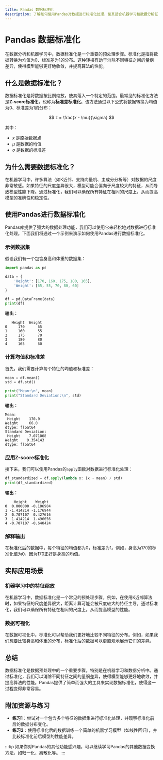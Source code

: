 ```yaml
---
title: Pandas 数据标准化
description: 了解如何使用Pandas对数据进行标准化处理，使其适合机器学习和数据分析任务。
---
```


# Pandas 数据标准化

在数据分析和机器学习中，数据标准化是一个重要的预处理步骤。标准化是指将数据转换为均值为0、标准差为1的分布。这种转换有助于消除不同特征之间的量纲差异，使得模型能够更好地收敛，并提高算法的性能。

## 什么是数据标准化？

数据标准化是将数据按比例缩放，使其落入一个特定的范围。最常见的标准化方法是**Z-score标准化**，也称为**标准差标准化**。该方法通过以下公式将数据转换为均值为0、标准差为1的分布：

$$
z = \frac{x - \mu}{\sigma}
$$

其中：
- $x$ 是原始数据点
- $\mu$ 是数据的均值
- $\sigma$ 是数据的标准差

## 为什么需要数据标准化？

在机器学习中，许多算法（如K近邻、支持向量机、主成分分析等）对数据的尺度非常敏感。如果特征的尺度差异很大，模型可能会偏向于尺度较大的特征，从而导致模型性能下降。通过标准化，我们可以确保所有特征在相同的尺度上，从而提高模型的准确性和稳定性。

## 使用Pandas进行数据标准化

Pandas库提供了强大的数据处理功能，我们可以使用它来轻松地对数据进行标准化处理。下面我们将通过一个示例来演示如何使用Pandas进行数据标准化。

### 示例数据集

假设我们有一个包含身高和体重的数据集：

```python
import pandas as pd

data = {
    'Height': [170, 160, 175, 180, 165],
    'Weight': [65, 55, 70, 80, 60]
}

df = pd.DataFrame(data)
print(df)
```

**输出：**

```
   Height  Weight
0     170      65
1     160      55
2     175      70
3     180      80
4     165      60
```

### 计算均值和标准差

首先，我们需要计算每个特征的均值和标准差：

```python
mean = df.mean()
std = df.std()

print("Mean:\n", mean)
print("Standard Deviation:\n", std)
```

**输出：**

```
Mean:
 Height    170.0
Weight     66.0
dtype: float64
Standard Deviation:
 Height    7.071068
Weight    9.354143
dtype: float64
```

### 应用Z-score标准化

接下来，我们可以使用Pandas的`apply`函数对数据进行标准化处理：

```python
df_standardized = df.apply(lambda x: (x - mean) / std)
print(df_standardized)
```

**输出：**

```
    Height    Weight
0  0.000000 -0.106904
1 -1.414214 -1.176944
2  0.707107  0.427616
3  1.414214  1.496656
4 -0.707107 -0.640424
```

### 解释输出

在标准化后的数据中，每个特征的均值都为0，标准差为1。例如，身高为170的标准化值为0，因为170正好是身高的均值。

## 实际应用场景

### 机器学习中的特征缩放

在机器学习中，数据标准化是一个常见的预处理步骤。例如，在使用K近邻算法时，如果特征的尺度差异很大，距离计算可能会被尺度较大的特征主导。通过标准化，我们可以确保所有特征在相同的尺度上，从而提高模型的性能。

### 数据可视化

在数据可视化中，标准化可以帮助我们更好地比较不同特征的分布。例如，如果我们想要比较身高和体重的分布，标准化后的数据可以更直观地展示它们的差异。

## 总结

数据标准化是数据预处理中的一个重要步骤，特别是在机器学习和数据分析中。通过标准化，我们可以消除不同特征之间的量纲差异，使得模型能够更好地收敛，并提高算法的性能。Pandas提供了简单而强大的工具来实现数据标准化，使得这一过程变得非常容易。

## 附加资源与练习

- **练习1**：尝试对一个包含多个特征的数据集进行标准化处理，并观察标准化前后的数据分布变化。
- **练习2**：使用标准化后的数据训练一个简单的机器学习模型（如线性回归），并比较标准化前后模型的性能差异。

:::tip
如果你对Pandas的其他功能感兴趣，可以继续学习Pandas的其他数据变换方法，如归一化、离散化等。
:::